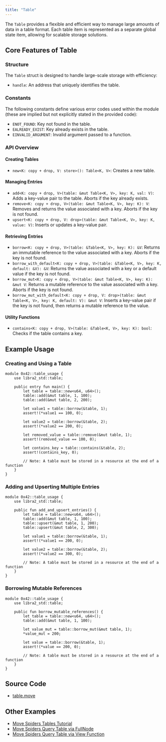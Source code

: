 ```yaml
---
title: "Table"
---
```


The `Table` provides a flexible and efficient way to manage large amounts of data in a table format. Each table item is represented as a separate global state item, allowing for scalable storage solutions.

## Core Features of Table

### Structure

The `Table` struct is designed to handle large-scale storage with efficiency:

- `handle`: An address that uniquely identifies the table.

### Constants

The following constants define various error codes used within the module (these are implied but not explicitly stated in the provided code):

- `ENOT_FOUND`: Key not found in the table.
- `EALREADY_EXIST`: Key already exists in the table.
- `EINVALID_ARGUMENT`: Invalid argument passed to a function.

### API Overview

#### Creating Tables

- `new<K: copy + drop, V: store>(): Table<K, V>`: Creates a new table.

#### Managing Entries

- `add<K: copy + drop, V>(table: &mut Table<K, V>, key: K, val: V)`: Adds a key-value pair to the table. Aborts if the key already exists.
- `remove<K: copy + drop, V>(table: &mut Table<K, V>, key: K): V`: Removes and returns the value associated with a key. Aborts if the key is not found.
- `upsert<K: copy + drop, V: drop>(table: &mut Table<K, V>, key: K, value: V)`: Inserts or updates a key-value pair.

#### Retrieving Entries

- `borrow<K: copy + drop, V>(table: &Table<K, V>, key: K): &V`: Returns an immutable reference to the value associated with a key. Aborts if the key is not found.
- `borrow_with_default<K: copy + drop, V>(table: &Table<K, V>, key: K, default: &V): &V`: Returns the value associated with a key or a default value if the key is not found.
- `borrow_mut<K: copy + drop, V>(table: &mut Table<K, V>, key: K): &mut V`: Returns a mutable reference to the value associated with a key. Aborts if the key is not found.
- `borrow_mut_with_default<K: copy + drop, V: drop>(table: &mut Table<K, V>, key: K, default: V): &mut V`: Inserts a key-value pair if the key is not found, then returns a mutable reference to the value.

#### Utility Functions

- `contains<K: copy + drop, V>(table: &Table<K, V>, key: K): bool`: Checks if the table contains a key.

## Example Usage

### Creating and Using a Table

```move filename="table.move"
module 0x42::table_usage {
    use libra2_std::table;

    public entry fun main() {
        let table = table::new<u64, u64>();
        table::add(&mut table, 1, 100);
        table::add(&mut table, 2, 200);

        let value1 = table::borrow(&table, 1);
        assert!(*value1 == 100, 0);

        let value2 = table::borrow(&table, 2);
        assert!(*value2 == 200, 0);

        let removed_value = table::remove(&mut table, 1);
        assert!(removed_value == 100, 0);

        let contains_key = table::contains(&table, 2);
        assert!(contains_key, 0);

        // Note: A table must be stored in a resource at the end of a function
    }
}
```

### Adding and Upserting Multiple Entries

```move filename="table.move"
module 0x42::table_usage {
    use libra2_std::table;

    public fun add_and_upsert_entries() {
        let table = table::new<u64, u64>();
        table::add(&mut table, 1, 100);
        table::upsert(&mut table, 1, 200);
        table::upsert(&mut table, 2, 300);

        let value1 = table::borrow(&table, 1);
        assert!(*value1 == 200, 0);

        let value2 = table::borrow(&table, 2);
        assert!(*value2 == 300, 0);

        // Note: A table must be stored in a resource at the end of a function
    }
}
```

### Borrowing Mutable References

```move filename="table.move"
module 0x42::table_usage {
    use libra2_std::table;

    public fun borrow_mutable_references() {
        let table = table::new<u64, u64>();
        table::add(&mut table, 1, 100);

        let value_mut = table::borrow_mut(&mut table, 1);
        *value_mut = 200;

        let value = table::borrow(&table, 1);
        assert!(*value == 200, 0);

        // Note: A table must be stored in a resource at the end of a function
    }
}
```

## Source Code

- [table.move](https://github.com/libra2org/libra2-core/blob/main/libra2-move/framework/libra2-stdlib/sources/table.move)

## Other Examples

- [Move Spiders Tables Tutorial](https://movespiders.com/courses/modules/datastructures/lessonId/4)
- [Move Spiders Query Table via FullNode](https://movespiders.com/courses/modules/datastructures/lessonId/9)
- [Move Spiders Query Table via View Function](https://movespiders.com/courses/modules/datastructures/lessonId/10)

